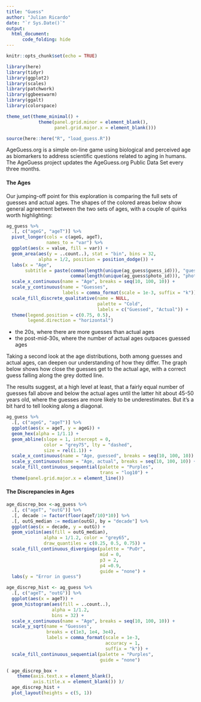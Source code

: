 ```yaml
---
title: "Guess"
author: "Julian Ricardo"
date: "`r Sys.Date()`"
output: 
  html_document:
      code_folding: hide
---
```


```r
knitr::opts_chunk$set(echo = TRUE)

library(here)
library(tidyr)
library(ggplot2)
library(scales)
library(patchwork)
library(ggbeeswarm)
library(ggalt)
library(colorspace)

theme_set(theme_minimal() +
            theme(panel.grid.minor = element_blank(),
                  panel.grid.major.x = element_blank()))

source(here::here("R", "load_guess.R"))
```

AgeGuess.org is a simple on-line game using biological and perceived age as biomarkers to address scientific questions related to aging in humans. The AgeGuess project updates the AgeGuess.org Public Data Set every three months.

#### The Ages

Our jumping-off point for this exploration is comparing the full sets of guesses and actual ages. The shapes of the colored areas below show general agreement between the two sets of ages, with a couple of quirks worth highlighting:

```r
ag_guess %>% 
  .[, c("ageG", "ageT")] %>% 
  pivot_longer(cols = c(ageG, ageT),
               names_to = "var") %>% 
  ggplot(aes(x = value, fill = var)) +
  geom_area(aes(y = ..count..), stat = "bin", bins = 32,
            alpha = 1/2, position = position_dodge()) +
  labs(x = "Age",
       subtitle = paste(comma(length(unique(ag_guess$guess_id))), "guesses for",
                        comma(length(unique(ag_guess$photo_id))), "photos")) +
  scale_x_continuous(name = "Age", breaks = seq(10, 100, 10)) +
  scale_y_continuous(name = "Guesses",
                     labels = comma_format(scale = 1e-3, suffix = "k")) +
  scale_fill_discrete_qualitative(name = NULL,
                                  palette = "Cold",
                                  labels = c("Guessed", "Actual")) +
  theme(legend.position = c(0.75, 0.5),
        legend.direction = "horizontal")
```

- the 20s, where there are more guesses than actual ages
- the post-mid-30s, where the number of actual ages outpaces guessed ages

Taking a second look at the age distributions, both among guesses and actual ages, can deepen our understanding of how they differ. The graph below shows how close the guesses get to the actual age, with a correct guess falling along the grey dotted line.

The results suggest, at a high level at least, that a fairly equal number of guesses fall above and below the actual ages until the latter hit about 45-50 years old, where the guesses are more likely to be underestimates. But it's a bit hard to tell looking along a diagonal.

```r
ag_guess %>% 
  .[, c("ageG", "ageT")] %>% 
  ggplot(aes(x = ageT, y = ageG)) +
  geom_hex(alpha = 1/1.1) +
  geom_abline(slope = 1, intercept = 0,
              color = "grey75", lty = "dashed",
              size = rel(1.1)) +
  scale_x_continuous(name = "Age, guessed", breaks = seq(10, 100, 10)) +
  scale_y_continuous(name = "Age, actual", breaks = seq(10, 100, 10)) +
  scale_fill_continuous_sequential(palette = "Purples",
                                   trans = "log10") +
  theme(panel.grid.major.x = element_line())
```

#### The Discrepancies in Ages


```r
age_discrep_box <-ag_guess %>% 
  .[, c("ageT", "outG")] %>% 
  .[, decade := factor(floor(ageT/10)*10)] %>% 
  .[, outG_median := median(outG), by = "decade"] %>% 
  ggplot(aes(x = decade, y = outG)) +
  geom_violin(aes(fill = outG_median),
              alpha = 1/1.2, color = "grey65",
              draw_quantiles = c(0.25, 0.5, 0.75)) +
  scale_fill_continuous_divergingx(palette = "PuOr",
                                   mid = 0,
                                   p3 = 2,
                                   p4 =0.9,
                                   guide = "none") +
  labs(y = "Error in guess")

age_discrep_hist <- ag_guess %>% 
  .[, c("ageT", "outG")] %>% 
  ggplot(aes(x = ageT)) +
  geom_histogram(aes(fill = ..count..),
                 alpha = 1/1.2,
                 bins = 32) +
  scale_x_continuous(name = "Age", breaks = seq(10, 100, 10)) +
  scale_y_sqrt(name = "Guesses",
               breaks = c(1e3, 1e4, 3e4),
               labels = comma_format(scale = 1e-3,
                                     accuracy = 1,
                                     suffix = "k")) +
  scale_fill_continuous_sequential(palette = "Purples",
                                   guide = "none")

( age_discrep_box +
    theme(axis.text.x = element_blank(),
          axis.title.x = element_blank()) )/
  age_discrep_hist +
  plot_layout(heights = c(5, 1))
```

